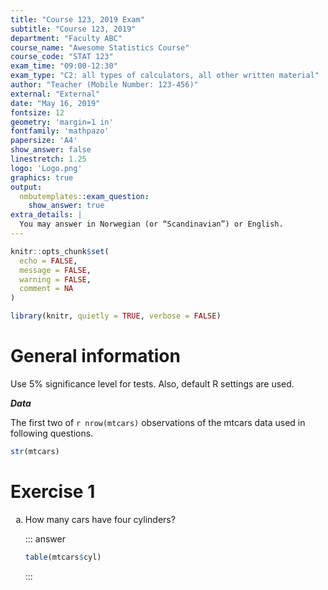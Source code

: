 ```yaml
---
title: "Course 123, 2019 Exam"
subtitle: "Course 123, 2019"
department: "Faculty ABC"
course_name: "Awesome Statistics Course"
course_code: "STAT 123"
exam_time: "09:00-12:30"
exam_type: "C2: all types of calculators, all other written material"
author: "Teacher (Mobile Number: 123-456)"
external: "External"
date: "May 16, 2019"
fontsize: 12
geometry: 'margin=1 in'
fontfamily: 'mathpazo'
papersize: 'A4'
show_answer: false
linestretch: 1.25
logo: 'Logo.png'
graphics: true
output:
  nmbutemplates::exam_question:
    show_answer: true
extra_details: |
  You may answer in Norwegian (or “Scandinavian”) or English.
---
```


```r
knitr::opts_chunk$set(
  echo = FALSE,
  message = FALSE,
  warning = FALSE,
  comment = NA
)
```

```r
library(knitr, quietly = TRUE, verbose = FALSE)
```

# General information

Use 5% significance level for tests. Also, default R settings are used.

***Data***

The first two of `r nrow(mtcars)` observations of the mtcars data used in following questions.

```r
str(mtcars)
```

# Exercise 1

a) How many cars have four cylinders?

    ::: answer
        
    ```r
    table(mtcars$cyl)
    ```

    :::


